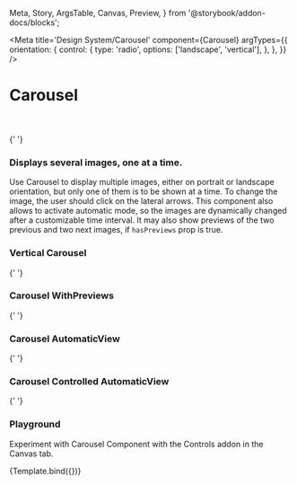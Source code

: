   Meta,
  Story,
  ArgsTable,
  Canvas,
  Preview,
} from '@storybook/addon-docs/blocks';

<Meta
  title='Design System/Carousel'
  component={Carousel}
  argTypes={{
    orientation: {
      control: {
        type: 'radio',
        options: ['landscape', 'vertical'],
      },
    },
  }}
/>

# Carousel

<br />
<br />{' '}

### Displays several images, one at a time.

Use Carousel to display multiple images, either on portrait or landscape orientation, but only one of them is to be shown at a time. To change the image, the user
should click on the lateral arrows. This component also allows to activate automatic mode, so the images are
dynamically changed after a customizable time interval. It may also show previews of the two previous and two next images,
if `hasPreviews` prop is true.

<Preview withToolbar>
  <Story name='Standard'>
    <Carousel
      title='Image slider'
      items={[
        { src: Test, name: 'test' },
        { src: Test1, name: 'test1' },
        { src: Test2, name: 'test2' },
        { src: Test3, name: 'test3' },
        { src: Test4, name: 'test4' },
      ]}
    />
  </Story>
</Preview>

<ArgsTable of={Carousel} />

### Vertical Carousel

{' '}

<Story name='Vertical'>
  <Carousel
    title='Image slider'
    orientation={ORIENTATION.VERTICAL}
    items={[
      { src: Test5, name: 'test5' },
      { src: Test6, name: 'test6' },
      { src: Test7, name: 'test7' },
    ]}
  />
</Story>

### Carousel WithPreviews

{' '}

<Story name='WithPreviews'>
  <Carousel
    title='Image slider'
    items={[
      { src: Test, name: 'test' },
      { src: Test1, name: 'test1' },
      { src: Test2, name: 'test2' },
      { src: Test3, name: 'test3' },
      { src: Test4, name: 'test4' },
    ]}
    hasPreviews={true}
  />
</Story>

### Carousel AutomaticView

{' '}

<Story name='AutomaticView'>
  <Carousel
    title='Image slider'
    items={[
      { src: Test, name: 'test' },
      { src: Test1, name: 'test1' },
      { src: Test2, name: 'test2' },
      { src: Test3, name: 'test3' },
      { src: Test4, name: 'test4' },
    ]}
    allowAutomaticView={true}
  />
</Story>

### Carousel Controlled AutomaticView

{' '}

<Story name='ControlledAutomaticView'>
  <Carousel
    title='Image slider'
    items={[
      { src: Test, name: 'test' },
      { src: Test1, name: 'test1' },
      { src: Test2, name: 'test2' },
      { src: Test3, name: 'test3' },
      { src: Test4, name: 'test4' },
    ]}
    allowAutomaticView={true}
    canControlAutomaticView={true}
  />
</Story>

### Playground

Experiment with Carousel Component with the Controls addon in the Canvas tab.


<Canvas>
  <Story
    name='Controls'
    args={{
      title: 'Image slider',
      items: [
        { src: Test, name: 'test' },
        { src: Test1, name: 'test1' },
        { src: Test2, name: 'test2' },
        { src: Test3, name: 'test3' },
        { src: Test4, name: 'test4' },
      ],
    }}
  >
    {Template.bind({})}
  </Story>
</Canvas>
